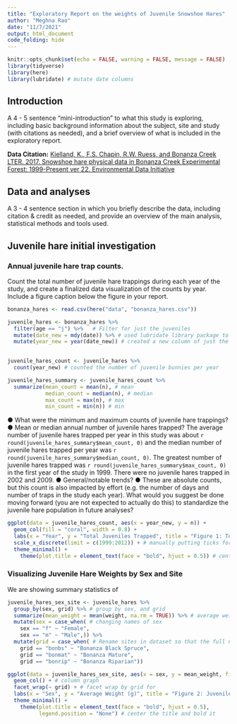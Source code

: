 ```yaml
---
title: "Exploratory Report on the weights of Juvenile Snowshoe Hares"
author: "Meghna Rao"
date: "11/7/2021"
output: html_document
code_folding: hide
---
```


```r
knitr::opts_chunk$set(echo = FALSE, warning = FALSE, message = FALSE)
library(tidyverse)
library(here)
library(lubridate) # mutate date columns
```

## Introduction 
A 4 - 5 sentence "mini-introduction" to what this study is exploring, including basic background information about the subject, site and study (with citations as needed), and a brief overview of what is included in the exploratory report.

**Data Citation:** [Kielland, K., F.S. Chapin, R.W. Ruess, and Bonanza Creek LTER. 2017. Snowshoe hare physical data in Bonanza Creek Experimental Forest: 1999-Present ver 22. Environmental Data Initiative](https://doi.org/10.6073/pasta/03dce4856d79b91557d8e6ce2cbcdc14)

## Data and analyses

A 3 - 4 sentence section in which you briefly describe the data, including citation & credit as needed, and provide an overview of the main analysis, statistical methods and tools used.

## Juvenile hare initial investigation

### Annual juvenile hare trap counts. 

Count the total number of juvenile hare trappings during each year of the study, and create a finalized data visualization of the counts by year. Include a figure caption below the figure in your report. 

```r
bonanza_hares <- read.csv(here("data", "bonanza_hares.csv"))

juvenile_hares <- bonanza_hares %>% 
  filter(age == "j") %>%   # Filter for just the juveniles
  mutate(date_new = mdy(date)) %>% # used lubridate library package to create a new column for the date
  mutate(year_new = year(date_new)) # created a new column of just the years
   
```

```r
juvenile_hares_count <- juvenile_hares %>% 
  count(year_new) # counted the number of juvenile bunnies per year

juvenile_hares_summary <- juvenile_hares_count %>% 
  summarize(mean_count = mean(n), # mean
            median_count = median(n), # median
            max_count = max(n), # max
            min_count = min(n)) # min
```
●	What were the minimum and maximum counts of juvenile hare trappings?
●	Mean or median annual number of juvenile hares trapped?
The average number of juvenile hares trapped per year in this study was about `r round(juvenile_hares_summary$mean_count, 0)` and the median number of juvenile hares trapped per year was `r round(juvenile_hares_summary$median_count, 0)`. The greatest number of juvenile hares trapped was `r round(juvenile_hares_summary$max_count, 0)` in the first year of the study in 1999. There were no juvenile hares trapped in 2002 and 2009. 
●	General/notable trends?
●	These are absolute counts, but this count is also impacted by effort (e.g. the number of days and number of traps in the study each year). What would you suggest be done moving forward (you are not expected to actually do this) to standardize the juvenile hare population in future analyses?

```r
ggplot(data = juvenile_hares_count, aes(x = year_new, y = n)) +
  geom_col(fill = "coral", width = 0.8) +
  labs(x = "Year", y = "Total Juveniles Trapped", title = "Figure 1: Total Juvenile Hares Trapped by Year") + # add labels to graph
  scale_x_discrete(limit = c(1999:2012)) + # manually putting ticks for x axis
  theme_minimal() +
    theme(plot.title = element_text(face = "bold", hjust = 0.5)) # center the title and bold it
```
### Visualizing Juvenile Hare Weights by Sex and Site

We are showing summary statistics of 
```r
juvenile_hares_sex_site <- juvenile_hares %>% 
  group_by(sex, grid) %>% # group by sex, and grid
  summarize(mean_weight = mean(weight, na.rm = TRUE)) %>% # average weights by sex and grid
  mutate(sex = case_when( # changing names of sex
    sex == "f" ~ "Female",
    sex == "m" ~ "Male",)) %>% 
  mutate(grid = case_when( # Rename sites in dataset so that the full name shows up in visualizations
    grid == "bonbs" ~ "Bonanza Black Spruce", 
    grid == "bonmat" ~ "Bonanza Mature",
    grid == "bonrip" ~ "Bonanza Riparian"))
```

```r
ggplot(data = juvenile_hares_sex_site, aes(x = sex, y = mean_weight, fill = sex)) +
  geom_col() + # column graph
  facet_wrap(~ grid) + # facet wrap by grid for 
  labs(x = "Sex", y = "Average Weight (g)", title = "Figure 2: Juvenile Hare Weights by Sex and Location") +
  theme_minimal() + 
    theme(plot.title = element_text(face = "bold", hjust = 0.5), 
          legend.position = "None") # center the title and bold it
```

